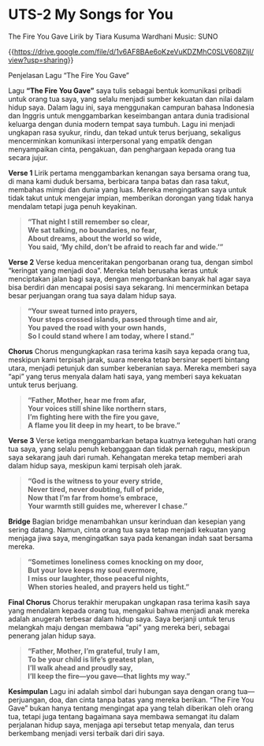 # UTS-2 My Songs for You

The Fire You Gave
Lirik by Tiara Kusuma Wardhani
Music: SUNO

{{<https://drive.google.com/file/d/1v6AF8BAe6oKzeVuKDZMhC0SLV608ZIjl/view?usp=sharing>}}

Penjelasan Lagu "The Fire You Gave"

Lagu **"The Fire You Gave"** saya tulis sebagai bentuk komunikasi pribadi untuk orang tua saya, yang selalu menjadi sumber kekuatan dan nilai dalam hidup saya. Dalam lagu ini, saya menggunakan campuran bahasa Indonesia dan Inggris untuk menggambarkan keseimbangan antara dunia tradisional keluarga dengan dunia modern tempat saya tumbuh. Lagu ini menjadi ungkapan rasa syukur, rindu, dan tekad untuk terus berjuang, sekaligus mencerminkan komunikasi interpersonal yang empatik dengan menyampaikan cinta, pengakuan, dan penghargaan kepada orang tua secara jujur.

**Verse 1**
Lirik pertama menggambarkan kenangan saya bersama orang tua, di mana kami duduk bersama, berbicara tanpa batas dan rasa takut, membahas mimpi dan dunia yang luas. Mereka mengingatkan saya untuk tidak takut untuk mengejar impian, memberikan dorongan yang tidak hanya mendalam tetapi juga penuh keyakinan.

> **"That night I still remember so clear,  
We sat talking, no boundaries, no fear,  
About dreams, about the world so wide,  
You said, 'My child, don’t be afraid to reach far and wide.'"**

**Verse 2**
Verse kedua menceritakan pengorbanan orang tua, dengan simbol "keringat yang menjadi doa". Mereka telah berusaha keras untuk menciptakan jalan bagi saya, dengan mengorbankan banyak hal agar saya bisa berdiri dan mencapai posisi saya sekarang. Ini mencerminkan betapa besar perjuangan orang tua saya dalam hidup saya.

> **"Your sweat turned into prayers,  
Your steps crossed islands, passed through time and air,  
You paved the road with your own hands,  
So I could stand where I am today, where I stand."**

**Chorus**
Chorus mengungkapkan rasa terima kasih saya kepada orang tua, meskipun kami terpisah jarak, suara mereka tetap bersinar seperti bintang utara, menjadi petunjuk dan sumber keberanian saya. Mereka memberi saya "api" yang terus menyala dalam hati saya, yang memberi saya kekuatan untuk terus berjuang.

> **"Father, Mother, hear me from afar,  
Your voices still shine like northern stars,  
I’m fighting here with the fire you gave,  
A flame you lit deep in my heart, to be brave."**

**Verse 3**
Verse ketiga menggambarkan betapa kuatnya keteguhan hati orang tua saya, yang selalu penuh kebanggaan dan tidak pernah ragu, meskipun saya sekarang jauh dari rumah. Kehangatan mereka tetap memberi arah dalam hidup saya, meskipun kami terpisah oleh jarak.

> **"God is the witness to your every stride,  
Never tired, never doubting, full of pride,  
Now that I’m far from home’s embrace,  
Your warmth still guides me, wherever I chase."**

**Bridge**
Bagian bridge menambahkan unsur kerinduan dan kesepian yang sering datang. Namun, cinta orang tua saya tetap menjadi kekuatan yang menjaga jiwa saya, mengingatkan saya pada kenangan indah saat bersama mereka.

> **"Sometimes loneliness comes knocking on my door,  
But your love keeps my soul evermore,  
I miss our laughter, those peaceful nights,  
When stories healed, and prayers held us tight."**

**Final Chorus**
Chorus terakhir merupakan ungkapan rasa terima kasih saya yang mendalam kepada orang tua, mengakui bahwa menjadi anak mereka adalah anugerah terbesar dalam hidup saya. Saya berjanji untuk terus melangkah maju dengan membawa "api" yang mereka beri, sebagai penerang jalan hidup saya.

> **"Father, Mother, I’m grateful, truly I am,  
To be your child is life’s greatest plan,  
I’ll walk ahead and proudly say,  
I’ll keep the fire—you gave—that lights my way."**

**Kesimpulan**
Lagu ini adalah simbol dari hubungan saya dengan orang tua—perjuangan, doa, dan cinta tanpa batas yang mereka berikan. "The Fire You Gave" bukan hanya tentang mengingat apa yang telah diberikan oleh orang tua, tetapi juga tentang bagaimana saya membawa semangat itu dalam perjalanan hidup saya, menjaga api tersebut tetap menyala, dan terus berkembang menjadi versi terbaik dari diri saya.
